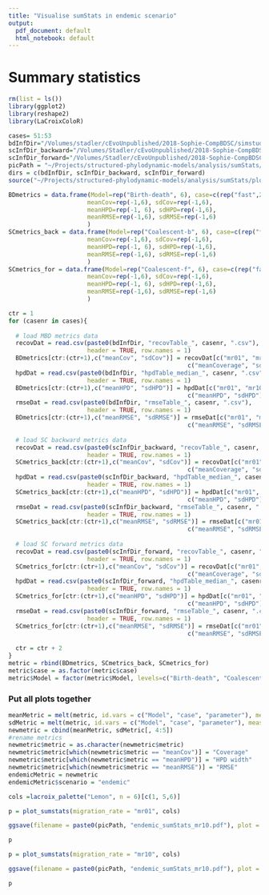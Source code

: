 ```yaml
---
title: "Visualise sumStats in endemic scenario"
output:
  pdf_document: default
  html_notebook: default
---
```


# Summary statistics

```r
rm(list = ls())
library(ggplot2)
library(reshape2)
library(LaCroixColoR)

cases= 51:53
bdInfDir="/Volumes/stadler/cEvoUnpublished/2018-Sophie-CompBDSC/simstudy_3/data/summary_data/bdpsi/SC/NodeRetype_allRateSwappers_samplingChangeTime/"
scInfDir_backward="/Volumes/Stadler/cEvoUnpublished/2018-Sophie-CompBDSC/simstudy_3/data/summary_data/sc_inf/SC/expPrior_backwardMigration/"
scInfDir_forward="/Volumes/Stadler/cEvoUnpublished/2018-Sophie-CompBDSC/simstudy_3/data/summary_data/sc_inf/SC/forwardExp/"
picPath = "~/Projects/structured-phylodynamic-models/analysis/sumStats/endemic_case/plots/"
dirs = c(bdInfDir, scInfDir_backward, scInfDir_forward)
source("~/Projects/structured-phylodynamic-models/analysis/sumStats/plotting.R")
```

```r
BDmetrics = data.frame(Model=rep("Birth-death", 6), case=c(rep("fast",2), rep("medium",2), rep("slow",2)), parameter=rep(c("mr01", "mr10"), 3),
                      meanCov=rep(-1,6), sdCov=rep(-1,6),
                      meanHPD=rep(-1, 6), sdHPD=rep(-1,6),
                      meanRMSE=rep(-1,6), sdRMSE=rep(-1,6)
                      )
SCmetrics_back = data.frame(Model=rep("Coalescent-b", 6), case=c(rep("fast",2), rep("medium",2), rep("slow",2)), parameter=rep(c("mr01", "mr10"), 3),
                      meanCov=rep(-1,6), sdCov=rep(-1,6),
                      meanHPD=rep(-1, 6), sdHPD=rep(-1,6),
                      meanRMSE=rep(-1,6), sdRMSE=rep(-1,6)
                      )
SCmetrics_for = data.frame(Model=rep("Coalescent-f", 6), case=c(rep("fast",2), rep("medium",2), rep("slow",2)), parameter=rep(c("mr01", "mr10"), 3),
                      meanCov=rep(-1,6), sdCov=rep(-1,6),
                      meanHPD=rep(-1, 6), sdHPD=rep(-1,6),
                      meanRMSE=rep(-1,6), sdRMSE=rep(-1,6)
                      )
```

```r
ctr = 1
for (casenr in cases){
  
  # load MBD metrics data
  recovDat = read.csv(paste0(bdInfDir, "recovTable_", casenr, ".csv"), 
                      header = TRUE, row.names = 1)
  BDmetrics[ctr:(ctr+1),c("meanCov", "sdCov")] = recovDat[c("mr01", "mr10"),  
                                                  c("meanCoverage", "sdCoverage")] 
  hpdDat = read.csv(paste0(bdInfDir, "hpdTable_median_", casenr, ".csv"), 
                      header = TRUE, row.names = 1)
  BDmetrics[ctr:(ctr+1),c("meanHPD", "sdHPD")] = hpdDat[c("mr01", "mr10"),  
                                                  c("meanHPD", "sdHPD")]
  rmseDat = read.csv(paste0(bdInfDir, "rmseTable_", casenr, ".csv"), 
                      header = TRUE, row.names = 1)
  BDmetrics[ctr:(ctr+1),c("meanRMSE", "sdRMSE")] = rmseDat[c("mr01", "mr10"),  
                                                  c("meanRMSE", "sdRMSE")]
  
  # load SC backward metrics data
  recovDat = read.csv(paste0(scInfDir_backward, "recovTable_", casenr, ".csv"), 
                      header = TRUE, row.names = 1)
  SCmetrics_back[ctr:(ctr+1),c("meanCov", "sdCov")] = recovDat[c("mr01", "mr01"),  
                                                  c("meanCoverage", "sdCoverage")]
  hpdDat = read.csv(paste0(scInfDir_backward, "hpdTable_median_", casenr, ".csv"), 
                      header = TRUE, row.names = 1)
  SCmetrics_back[ctr:(ctr+1),c("meanHPD", "sdHPD")] = hpdDat[c("mr01", "mr10"),  
                                                  c("meanHPD", "sdHPD")]
  rmseDat = read.csv(paste0(scInfDir_backward, "rmseTable_", casenr, ".csv"), 
                      header = TRUE, row.names = 1)
  SCmetrics_back[ctr:(ctr+1),c("meanRMSE", "sdRMSE")] = rmseDat[c("mr01", "mr10"),  
                                                  c("meanRMSE", "sdRMSE")]
  
  # load SC forward metrics data
  recovDat = read.csv(paste0(scInfDir_forward, "recovTable_", casenr, ".csv"), 
                      header = TRUE, row.names = 1)
  SCmetrics_for[ctr:(ctr+1),c("meanCov", "sdCov")] = recovDat[c("mr01", "mr01"),  
                                                  c("meanCoverage", "sdCoverage")]*0.01
  hpdDat = read.csv(paste0(scInfDir_forward, "hpdTable_median_", casenr, ".csv"), 
                      header = TRUE, row.names = 1)
  SCmetrics_for[ctr:(ctr+1),c("meanHPD", "sdHPD")] = hpdDat[c("mr01", "mr10"),  
                                                  c("meanHPD", "sdHPD")]
  rmseDat = read.csv(paste0(scInfDir_forward, "rmseTable_", casenr, ".csv"), 
                      header = TRUE, row.names = 1)
  SCmetrics_for[ctr:(ctr+1),c("meanRMSE", "sdRMSE")] = rmseDat[c("mr01", "mr10"),  
                                                  c("meanRMSE", "sdRMSE")]
  
  ctr = ctr + 2
}
metric = rbind(BDmetrics, SCmetrics_back, SCmetrics_for)
metric$case = as.factor(metric$case)
metric$Model = factor(metric$Model, levels=c("Birth-death", "Coalescent-f", "Coalescent-b"))
```




### Put all plots together
```r
meanMetric = melt(metric, id.vars = c("Model", "case", "parameter"), measure.vars = c("meanCov", "meanHPD", "meanRMSE"), variable.name = "metric")
sdMetric = melt(metric, id.vars = c("Model", "case", "parameter"), measure.vars = c("sdCov", "sdHPD", "sdRMSE"), value.name = "sd")
newmetric = cbind(meanMetric, sdMetric[, 4:5])
#rename metrics 
newmetric$metric = as.character(newmetric$metric)
newmetric$metric[which(newmetric$metric == "meanCov")] = "Coverage"
newmetric$metric[which(newmetric$metric == "meanHPD")] = "HPD width"
newmetric$metric[which(newmetric$metric == "meanRMSE")] = "RMSE"
endemicMetric = newmetric
endemicMetric$scenario = "endemic"
```


```r
cols =lacroix_palette("Lemon", n = 6)[c(1, 5,6)]

p = plot_sumstats(migration_rate = "mr01", cols)

ggsave(filename = paste0(picPath, "endemic_sumStats_mr10.pdf"), plot = p, width = 15, height = 8, units = "cm")

p
```


```r
p = plot_sumstats(migration_rate = "mr10", cols)

ggsave(filename = paste0(picPath, "endemic_sumStats_mr10.pdf"), plot = p, width = 15, height = 8, units = "cm")

p
```
